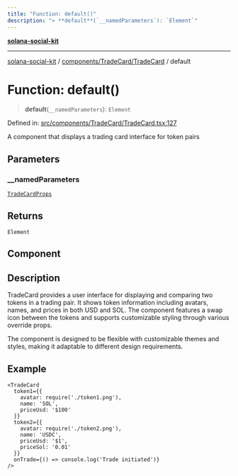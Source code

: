 ```yaml
---
title: "Function: default()"
description: "> **default**(`__namedParameters`): `Element`"
---
```


[**solana-social-kit**](../../../../README.mdx)

***

[solana-social-kit](../../../../README.mdx) / [components/TradeCard/TradeCard](../README.mdx) / default

# Function: default()

> **default**(`__namedParameters`): `Element`

Defined in: [src/components/TradeCard/TradeCard.tsx:127](https://github.com/SendArcade/solana-app-kit/blob/bd4b3556b8f469c27ebb06f4df65b3a36b43ba3b/src/components/TradeCard/TradeCard.tsx#L127)

A component that displays a trading card interface for token pairs

## Parameters

### \_\_namedParameters

[`TradeCardProps`](../interfaces/TradeCardProps.mdx)

## Returns

`Element`

## Component

## Description

TradeCard provides a user interface for displaying and comparing two tokens
in a trading pair. It shows token information including avatars, names,
and prices in both USD and SOL. The component features a swap icon between
the tokens and supports customizable styling through various override props.

The component is designed to be flexible with customizable themes and styles,
making it adaptable to different design requirements.

## Example

```tsx
<TradeCard
  token1={{
    avatar: require('./token1.png'),
    name: 'SOL',
    priceUsd: '$100'
  }}
  token2={{
    avatar: require('./token2.png'),
    name: 'USDC',
    priceUsd: '$1',
    priceSol: '0.01'
  }}
  onTrade={() => console.log('Trade initiated')}
/>
```
